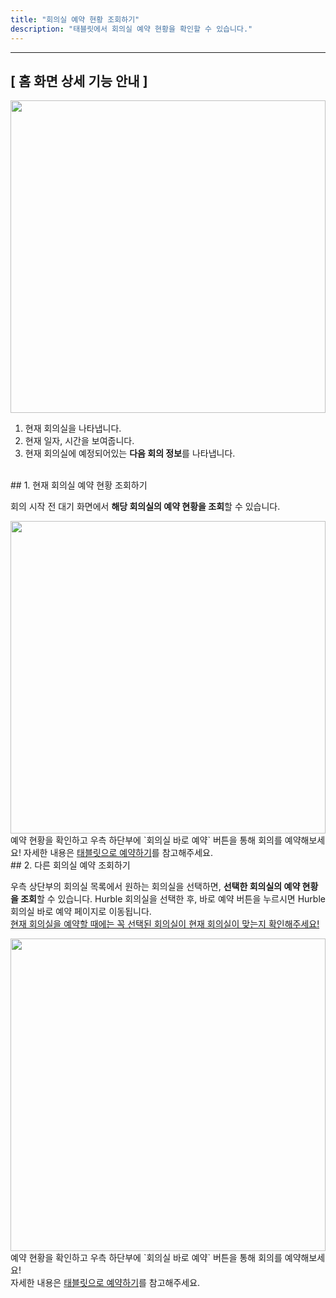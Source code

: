 ```yaml
---
title: "회의실 예약 현황 조회하기"
description: "태블릿에서 회의실 예약 현황을 확인할 수 있습니다."
---
```


---

## [ 홈 화면 상세 기능 안내 ]
<Frame>
  <img src="/images/tablet/show/img3.png" width="100%" height="500" />
</Frame>

1. 현재 회의실을 나타냅니다.
2. 현재 일자, 시간을 보여줍니다.
3. 현재 회의실에 예정되어있는 <strong>다음 회의 정보</strong>를 나타냅니다.
 
<br />
## 1. 현재 회의실 예약 현황 조회하기

회의 시작 전 대기 화면에서 <strong>해당 회의실의 예약 현황을 조회</strong>할 수 있습니다. 
<Frame>
  <img src="/images/tablet/show/img1.png" width="100%" height="500" />
</Frame>
<br />
<Info>
  예약 현황을 확인하고 우측 하단부에 `회의실 바로 예약` 버튼을 통해 회의를 예약해보세요! 자세한 내용은 <a href="https://mile.mintlify.app/tablet/book/tablet">태블릿으로 예약하기</a>를 참고해주세요.
</Info>

<br />
## 2. 다른 회의실 예약 조회하기

우측 상단부의 회의실 목록에서 원하는 회의실을 선택하면, <strong>선택한 회의실의 예약 현황을 조회</strong>할 수 있습니다.
<Warning>
  Hurble 회의실을 선택한 후, 바로 예약 버튼을 누르시면 Hurble 회의실 바로 예약 페이지로 이동됩니다. <br />
  <u>현재 회의실을 예약할 때에는 꼭 선택된 회의실이 현재 회의실이 맞는지 확인해주세요!</u>
</Warning>
<Frame>
  <img src="/images/tablet/show/img2.png" width="100%" height="500" />
</Frame>
<br />
<Info>
  예약 현황을 확인하고 우측 하단부에 `회의실 바로 예약` 버튼을 통해 회의를 예약해보세요!<br />자세한 내용은 <a href="https://mile.mintlify.app/tablet/book/tablet">태블릿으로 예약하기</a>를 참고해주세요.
</Info>